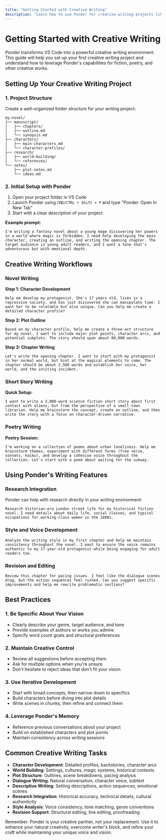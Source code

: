 ```yaml
---
title: "Getting Started with Creative Writing"
description: "Learn how to use Ponder for creative writing projects like novels, short stories, and poetry."
---
```


# Getting Started with Creative Writing

Ponder transforms VS Code into a powerful creative writing environment. This guide will help you set up your first creative writing project and understand how to leverage Ponder's capabilities for fiction, poetry, and other creative works.

## Setting Up Your Creative Writing Project

### 1. Project Structure

Create a well-organized folder structure for your writing project:

```
my-novel/
├── manuscript/
│   ├── chapters/
│   ├── outline.md
│   └── synopsis.md
├── characters/
│   ├── main-characters.md
│   └── character-profiles/
├── research/
│   ├── world-building/
│   └── references/
└── notes/
    ├── plot-notes.md
    └── ideas.md
```

### 2. Initial Setup with Ponder

1. Open your project folder in VS Code
2. Launch Ponder using `CMD/CTRL + Shift + P` and type "Ponder: Open In New Tab"
3. Start with a clear description of your project:

**Example prompt:**
```
I'm writing a fantasy novel about a young mage discovering her powers in a world where magic is forbidden. I need help developing the main character, creating an outline, and writing the opening chapter. The target audience is young adult readers, and I want a tone that's adventurous but with emotional depth.
```

## Creative Writing Workflows

### Novel Writing

**Step 1: Character Development**
```
Help me develop my protagonist. She's 17 years old, lives in a repressive society, and has just discovered she can manipulate time. I want her to be relatable but also unique. Can you help me create a detailed character profile?
```

**Step 2: Plot Outline**
```
Based on my character profile, help me create a three-act structure for my novel. I want to include major plot points, character arcs, and potential subplots. The story should span about 80,000 words.
```

**Step 3: Chapter Writing**
```
Let's write the opening chapter. I want to start with my protagonist in her normal world, but hint at the magical elements to come. The chapter should be about 2,500 words and establish her voice, her world, and the inciting incident.
```

### Short Story Writing

**Quick Setup:**
```
I want to write a 3,000-word science fiction short story about first contact with aliens, but from the perspective of a small-town librarian. Help me brainstorm the concept, create an outline, and then write the story with a focus on character-driven narrative.
```

### Poetry Writing

**Poetry Session:**
```
I'm working on a collection of poems about urban loneliness. Help me brainstorm themes, experiment with different forms (free verse, sonnets, haiku), and develop a cohesive voice throughout the collection. Let's start with a poem about waiting for the subway.
```

## Using Ponder's Writing Features

### Research Integration

Ponder can help with research directly in your writing environment:

```
Research Victorian-era London street life for my historical fiction novel. I need details about daily life, social classes, and typical occupations for working-class women in the 1880s.
```

### Style and Voice Development

```
Analyze the writing style in my first chapter and help me maintain consistency throughout the novel. I want to ensure the voice remains authentic to my 17-year-old protagonist while being engaging for adult readers too.
```

### Revision and Editing

```
Review this chapter for pacing issues. I feel like the dialogue scenes drag, but the action sequences feel rushed. Can you suggest specific improvements and help me rewrite problematic sections?
```

## Best Practices

### 1. Be Specific About Your Vision
- Clearly describe your genre, target audience, and tone
- Provide examples of authors or works you admire
- Specify word count goals and structural preferences

### 2. Maintain Creative Control
- Review all suggestions before accepting them
- Ask for multiple options when you're unsure
- Don't hesitate to reject ideas that don't fit your vision

### 3. Use Iterative Development
- Start with broad concepts, then narrow down to specifics
- Build characters before diving into plot details
- Write scenes in chunks, then refine and connect them

### 4. Leverage Ponder's Memory
- Reference previous conversations about your project
- Build on established characters and plot points
- Maintain consistency across writing sessions

## Common Creative Writing Tasks

- **Character Development**: Detailed profiles, backstories, character arcs
- **World Building**: Settings, cultures, magic systems, historical contexts
- **Plot Structure**: Outlines, scene breakdowns, pacing analysis
- **Dialogue Writing**: Natural conversation, character voice, subtext
- **Descriptive Writing**: Setting descriptions, action sequences, emotional scenes
- **Research Integration**: Historical accuracy, technical details, cultural authenticity
- **Style Analysis**: Voice consistency, tone matching, genre conventions
- **Revision Support**: Structural editing, line editing, proofreading

Remember: Ponder is your creative partner, not your replacement. Use it to enhance your natural creativity, overcome writer's block, and refine your craft while maintaining your unique voice and vision.
